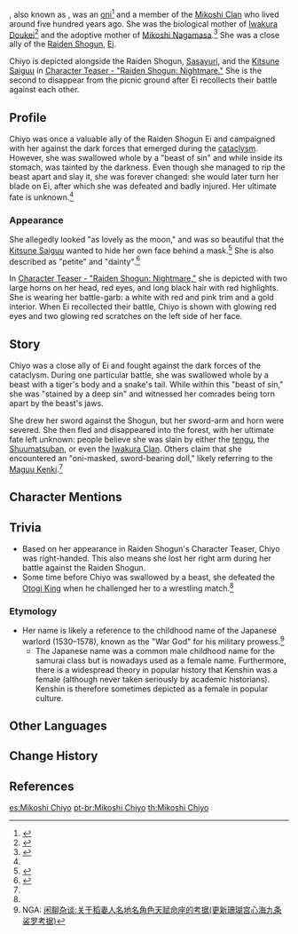 {{Character Infobox
|image            = <gallery>
NPC Chiyo.png|Normal
NPC Chiyo Corrupted.png|Corrupted
</gallery>
|type             = Historical
|deceased         = Past
|region           = Inazuma
|affiliation      = Oni
|affiliation2     = Mikoshi Clan
|affiliation3     = Ei
|affiliationNote3 = Formerly
|title            = The Tiger-Bite
|ancestry         = [[Mikoshi Clan]]
|child            = Iwakura Doukei
|child2           = Mikoshi Nagamasa
|childNote2       = Adoptive son
}}
{{Lang|'''Mikoshi Chiyo'''|ja={{Rubi|御|み|輿|こし|千|ち|代|よ}}|ja_rm=Mikoshi Chiyo}}, also known as {{Lang|'''Torachiyo'''|ja={{Rubi|虎|とら|千|ち|代|よ}}}}, was an [[oni]]<ref name="Mask of the Kijin">{{Ref/Item|Mask of the Kijin}}</ref> and a member of the [[Mikoshi Clan]] who lived around five hundred years ago. She was the biological mother of [[Iwakura Doukei]]<ref name="Emblem of Severed Fate">{{Ref/ArtiSet|Emblem of Severed Fate}}</ref> and the adoptive mother of [[Mikoshi Nagamasa]].<ref>{{Ref/Weapon|Katsuragikiri Nagamasa}}</ref> She was a close ally of the [[Raiden Shogun]], [[Ei]].

Chiyo is depicted alongside the Raiden Shogun, [[Sasayuri]], and the [[Kitsune Saiguu]] in [[:File:Character Teaser - "Raiden Shogun- Nightmare" - Genshin Impact|Character Teaser - "Raiden Shogun: Nightmare."]] She is the second to disappear from the picnic ground after Ei recollects their battle against each other.

==Profile==
Chiyo was once a valuable ally of the Raiden Shogun Ei and campaigned with her against the dark forces that emerged during the [[cataclysm]]. However, she was swallowed whole by a "beast of sin" and while inside its stomach, was tainted by the darkness. Even though she managed to rip the beast apart and slay it, she was forever changed: she would later turn her blade on Ei, after which she was defeated and badly injured. Her ultimate fate is unknown.<ref name="Mask of the Kijin" />

===Appearance===
She allegedly looked "as lovely as the moon," and was so beautiful that the [[Kitsune Saiguu]] wanted to hide her own face behind a mask.<ref>{{Ref/Weapon|Hakushin Ring}}</ref> She is also described as "petite" and "dainty".<ref name="Redhorn">{{Ref/Weapon|Redhorn Stonethresher}}</ref>

In [[:File:Character Teaser - "Raiden Shogun- Nightmare" - Genshin Impact|Character Teaser - "Raiden Shogun: Nightmare,"]] she is depicted with two large horns on her head, red eyes, and long black hair with red highlights. She is wearing her battle-garb: a white {{w|Jūnihitoe|juunihitoe}} with red and pink trim and a gold interior. When Ei recollected their battle, Chiyo is shown with glowing red eyes and two glowing red scratches on the left side of her face.

==Story==
Chiyo was a close ally of Ei and fought against the dark forces of the cataclysm. During one particular battle, she was swallowed whole by a beast with a tiger's body and a snake's tail. While within this "beast of sin," she was "stained by a deep sin" and witnessed her comrades being torn apart by the beast's jaws.

She drew her sword against the Shogun, but her sword-arm and horn were severed. She then fled and disappeared into the forest, with her ultimate fate left unknown: people believe she was slain by either the [[tengu]], the [[Shuumatsuban]], or even the [[Iwakura Clan]]. Others claim that she encountered an "oni-masked, sword-bearing doll," likely referring to the [[Maguu Kenki]].<ref name="Mask of the Kijin" />

==Character Mentions==
{{Character Mentions}}

==Trivia==
*Based on her appearance in Raiden Shogun's Character Teaser, Chiyo was right-handed. This also means she lost her right arm during her battle against the Raiden Shogun.
*Some time before Chiyo was swallowed by a beast, she defeated the [[Otogi King]] when he challenged her to a wrestling match.<ref name="Redhorn" />
===Etymology===
*Her name {{Lang|Torachiyo|ja=虎千代|ja_lit=Chiyo the Tiger}} is likely a reference to the childhood name of the Japanese warlord {{w|Uesugi Kenshin}} (1530–1578), known as the "War God" for his military prowess.<ref>NGA: [https://bbs.nga.cn/read.php?tid=28016578 闲聊杂谈:关于稻妻人名地名角色天赋命座的考据(更新珊瑚宫心海九条裟罗考据)]</ref>
**The Japanese name {{Lang|Chiyo|ja=千代|ja_tl=Eternal Prosperity|ja_lit=Thousand Generations}} was a common male childhood name for the samurai class but is nowadays used as a female name. Furthermore, there is a widespread theory in popular history that Kenshin was a female (although never taken seriously by academic historians). Kenshin is therefore sometimes depicted as a female in popular culture.

==Other Languages==
{{Other Languages|default_hidden = 1
|en      = Mikoshi Chiyo
|zhs     = 御舆千代
|zhs_rm  = Yùyú Qiāndài
|zht     = 御輿千代
|zht_rm  = Yùyú Qiāndài
|ja      = {{Rubi|御|み|輿|こし|千|ち|代|よ}}
|ja_rm   = Mikoshi Chiyo
|ko      = 미코시 치요
|ko_rm   = Mikosi Chiyo
|es      = Mikoshi Chiyo
|fr      = Mikoshi Chiyo
|ru      = Микоси Тиё
|th      = Mikoshi Chiyo
|vi      = Mikoshi Chiyo
|de      = Mikoshi Chiyo
|id      = Mikoshi Chiyo
|pt      = Mikoshi Chiyo
}}

==Change History==
{{Change History|2.0}}

==References==
{{Reflist|2}}

[[es:Mikoshi Chiyo]]
[[pt-br:Mikoshi Chiyo]]
[[th:Mikoshi Chiyo]]